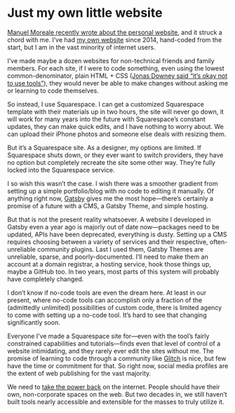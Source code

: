 # Just my own little website

[Manuel Moreale recently wrote about the personal website](https://manuelmoreale.com/websites-and-complexity), and it struck a chord with me. I’ve had [my own website](https://lachlanjc.me) since 2014, hand-coded from the start, but I am in the vast minority of internet users.

I’ve made maybe a dozen websites for non-technical friends and family members. For each site, if I were to code something, even using the lowest common-denominator, plain HTML + CSS ([Jonas Downey said “it’s okay not to use tools”](https://m.signalvnoise.com/its-ok-not-to-use-tools/)), they would never be able to make changes without asking me or learning to code themselves.

So instead, I use Squarespace. I can get a customized Squarespace template with their materials up in two hours, the site will never go down, it will work for many years into the future with Squarespace’s constant updates, they can make quick edits, and I have nothing to worry about. We can upload their iPhone photos and someone else deals with resizing them.

But it’s a Squarespace site. As a designer, my options are limited. If Squarespace shuts down, or they ever want to switch providers, they have no option but completely recreate the site some other way. They’re fully locked into the Squarespace service.

I so wish this wasn’t the case. I wish there was a smoother gradient from setting up a simple portfolio/blog with no code to editing it manually. Of anything right now, [Gatsby](https://www.gatsbyjs.org) gives me the most hope—there’s certainly a promise of a future with a CMS, a Gatsby Theme, and simple hosting.

But that is not the present reality whatsoever. A website I developed in Gatsby even a year ago is majorly out of date now—packages need to be updated, APIs have been deprecated, everything is dusty. Setting up a CMS requires choosing between a variety of services and their respective, often-unreliable community plugins. Last I used them, Gatsby Themes are unreliable, sparse, and poorly-documented. I’ll need to make them an account at a domain registrar, a hosting service, hook those things up, maybe a GitHub too. In two years, most parts of this system will probably have completely changed.

I don’t know if no-code tools are even the dream here. At least in our present, where no-code tools can accomplish only a fraction of the (admittedly unlimited) possibilities of custom code, there is limited agency to come with setting up a no-code tool. It’s hard to see that changing significantly soon.

Everyone I’ve made a Squarespace site for—even with the tool’s fairly constrained capabilities and tutorials—finds even that level of control of a website intimidating, and they rarely ever edit the sites without me. The promise of learning to code through a community like [Glitch](http://glitch.com) is nice, but few have the time or commitment for that. So right now, social media profiles are the extent of web publishing for the vast majority.

We need to [take the power back](https://ia.net/topics/take-the-power-back) on the internet. People should have their own, non-corporate spaces on the web. But two decades in, we still haven’t built tools nearly accessible and extensible for the masses to truly utilize it.